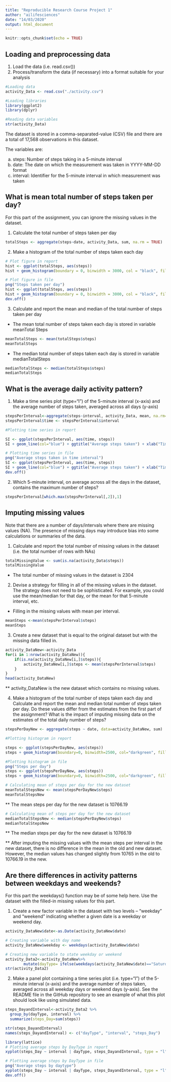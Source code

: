 ```yaml
---
title: "Reproducible Research Course Project 1"
author: "ailifesciences"
date: "14/03/2020"
output: html_document
---
```


```r
knitr::opts_chunk$set(echo = TRUE)
```

## Loading and preprocessing data
1. Load the data (i.e. read.csv())
2. Process/transform the data (if necessary) into a format suitable for your analysis

```r
#Loading data
activity_Data <- read.csv("./activity.csv")

#Loading libraries
library(ggplot2)
library(dplyr)

#Reading data variables
str(activity_Data)
```
The dataset is stored in a comma-separated-value (CSV) file and there are a total of 17,568 observations in this dataset.

The variables are:

a. steps: Number of steps taking in a 5-minute interval 
b. date: The date on which the measurement was taken in YYYY-MM-DD format
c. interval: Identifier for the 5-minute interval in which measurement was taken


## What is mean total number of steps taken per day?
For this part of the assignment, you can ignore the missing values in the dataset.

1. Calculate the total number of steps taken per day

```r
totalSteps <- aggregate(steps~date, activity_Data, sum, na.rm = TRUE)
```

2. Make a histogram of the total number of steps taken each day
```r
# Plot figure in report
hist <- ggplot(totalSteps, aes(steps))
hist + geom_histogram(boundary = 0, binwidth = 3000, col = "black", fill = "red") + ggtitle("Histogram of Steps taken per day") + xlab("Total Number of Steps per day") + ylab("Days") + scale_x_continuous(breaks=seq(0,25000,2500)) + scale_y_continuous(breaks=seq(0,18,2))

# Plot figure in file
png("Steps taken per day")
hist <- ggplot(totalSteps, aes(steps))
hist + geom_histogram(boundary = 0, binwidth = 3000, col = "black", fill = "red") + ggtitle("Histogram of Steps taken per day") + xlab("Total Number of Steps per day") + ylab("Days") + scale_x_continuous(breaks=seq(0,25000,2500)) + scale_y_continuous(breaks=seq(0,18,2))
dev.off()
```

3. Calculate and report the mean and median of the total number of steps taken per day

* The mean total number of steps taken each day is stored in variable meanTotal Steps
```r
meanTotalSteps <- mean(totalSteps$steps)
meanTotalSteps
```

* The median total number of steps taken each day is stored in variable medianTotalSteps
```r
medianTotalSteps <- median(totalSteps$steps)
medianTotalSteps
```


## What is the average daily activity pattern?
1. Make a time series plot (type="l") of the 5-minute interval (x-axis) and the average number of steps taken, averaged across all days (y-axis)

```r
stepsPerInterval<-aggregate(steps~interval, activity_Data, mean, na.rm=TRUE)
stepsPerInterval$time <- stepsPerInterval$interval

#Plotting time series in report

SI <- ggplot(stepsPerInterval, aes(time, steps))
SI + geom_line(col="blue") + ggtitle("Average steps taken") + xlab("Time interval") + ylab("Steps") 

# Plotting time series in file
png("Average steps taken in time interval")
SI <- ggplot(stepsPerInterval, aes(time, steps))
SI + geom_line(col="blue") + ggtitle("Average steps taken") + xlab("Time interval") + ylab("Steps") 
dev.off()
```

2. Which 5-minute interval, on average across all the days in the dataset, contains the maximum number of steps?
```r
stepsPerInterval[which.max(stepsPerInterval[,2]),1]
```

## Imputing missing values
Note that there are a number of days/intervals where there are missing values (NA). The presence of missing days may introduce bias into some calculations or summaries of the data.

1. Calculate and report the total number of missing values in the dataset (i.e. the total number of rows with NAs)
```r
totalMissingValue <- sum(is.na(activity_Data$steps))
totalMissingValue
```
* The total number of missing values in the dataset is 2304

2. Devise a strategy for filling in all of the missing values in the dataset. The strategy does not need to be sophisticated. For example, you could use the mean/median for that day, or the mean for that 5-minute interval, etc.

* Filling in the missing values with mean per interval.
```r
meanSteps <-mean(stepsPerInterval$steps)
meanSteps
```

3. Create a new dataset that is equal to the original dataset but with the missing data filled in.
```r
activity_DataNew<-activity_Data
for(i in 1:nrow(activity_DataNew)){
    if(is.na(activity_DataNew[i,]$steps)){
        activity_DataNew[i,]$steps <- mean(stepsPerInterval$steps)
    }
}
head(activity_DataNew)
```
** activity_DataNew is the new dataset which contains no missing values.


4. Make a histogram of the total number of steps taken each day and Calculate and report the mean and median total number of steps taken per day. Do these values differ from the estimates from the first part of the assignment? What is the impact of imputing missing data on the estimates of the total daily number of steps?
```r
stepsPerDayNew <- aggregate(steps ~ date, data=activity_DataNew, sum)

#Plotting histogram in report

steps <- ggplot(stepsPerDayNew, aes(steps))
steps + geom_histogram(boundary=0, binwidth=2500, col="darkgreen", fill="lightgreen") + ggtitle("Histogram of steps per day") + xlab("Steps per day") + ylab("Days") + scale_x_continuous(breaks=seq(0,25000,2500)) + scale_y_continuous(breaks=seq(0,30,5))

#Plotting histogram in file
png("Steps per day")
steps <- ggplot(stepsPerDayNew, aes(steps))
steps + geom_histogram(boundary=0, binwidth=2500, col="darkgreen", fill="lightgreen") + ggtitle("Histogram of steps per day") + xlab("Steps per day") + ylab("Days") + scale_x_continuous(breaks=seq(0,25000,2500)) + scale_y_continuous(breaks=seq(0,30,5))
```
```r
# Calculating mean of steps per day for the new dataset
meanTotalStepsNew <- mean(stepsPerDayNew$steps)
meanTotalStepsNew
```
** The mean steps per day for the new dataset is 10766.19

```r
# Calculating mean of steps per day for the new dataset
medianTotalStepsNew <- median(stepsPerDayNew$steps)
medianTotalStepsNew
```
** The median steps per day for the new dataset is 10766.19

** After imputing the missing values with the mean steps per interval in the new dataset, there is no difference in the mean in the old and new dataset. However, the median values has changed slightly from 10765 in the old to 10766.19 in the new.


## Are there differences in activity patterns between weekdays and weekends?
For this part the weekdays() function may be of some help here. Use the dataset with the filled-in missing values for this part.

1. Create a new factor variable in the dataset with two levels – “weekday” and “weekend” indicating whether a given date is a weekday or weekend day.
```r
activity_DataNew$date<-as.Date(activity_DataNew$date)

# Creating variable with day name
activity_DataNew$weekday <- weekdays(activity_DataNew$date)

# Creating new variable to state weekday or weekend
activity_Data2<-activity_DataNew%>%
        mutate(dayType= ifelse(weekdays(activity_DataNew$date)=="Saturday" | weekdays(activity_DataNew$date)=="Sunday", "Weekend", "Weekday"))
str(activity_Data2)
```


2. Make a panel plot containing a time series plot (i.e. type="l") of the 5-minute interval (x-axis) and the average number of steps taken, averaged across all weekday days or weekend days (y-axis). See the README file in the GitHub repository to see an example of what this plot should look like using simulated data.
```r
steps_DayandInterval<-activity_Data2 %>%
  group_by(dayType, interval) %>%
  summarize(steps_Day=sum(steps))

str(steps_DayandInterval)
names(steps_DayandInterval) <- c("dayType", "interval", "steps_Day")

library(lattice)
# Plotting average steps by DayType in report
xyplot(steps_Day ~ interval | dayType, steps_DayandInterval, type = "l", layout = c(1, 2), xlab = "Intervals", ylab = "Steps", main = "Average Steps within Intervals by DayType")

# Plotting average steps by DayType in file
png("Average steps by daytype")
xyplot(steps_Day ~ interval | dayType, steps_DayandInterval, type = "l", layout = c(1, 2), xlab = "Intervals", ylab = "Steps", main = "Average Steps within Intervals by DayType")
dev.off()
```

